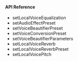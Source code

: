 <PlatformWrapper platform="electron">

#### API Reference

* <Link to="{{Global.API_REF_ELECTRON_ROOT}}/class_irtcengine.html#api_irtcengine_setlocalvoiceequalization">setLocalVoiceEqualization</Link>

* <Link to="{{Global.API_REF_ELECTRON_ROOT}}/class_irtcengine.html#ariaid-title85">setAudioEffectPreset</Link>

* <Link to="{{Global.API_REF_ELECTRON_ROOT}}/class_irtcengine.html#ariaid-title121">setVoiceBeautifierPreset</Link>

* <Link to="{{Global.API_REF_ELECTRON_ROOT}}/class_irtcengine.html#api_irtcengine_setvoiceconversionpreset">setVoiceConversionPreset</Link>

* <Link to="{{Global.API_REF_ELECTRON_ROOT}}/class_irtcengine.html#api_irtcengine_setvoicebeautifierparameters">setVoiceBeautifierParameters</Link>

* <Link to="{{Global.API_REF_ELECTRON_ROOT}}/class_irtcengine.html#api_irtcengine_setlocalvoicereverb">setLocalVoiceReverb</Link>

* <Link to="{{Global.API_REF_ELECTRON_ROOT}}/class_irtcengine.html#api_irtcengine_setlocalvoicereverb">setLocalVoiceReverbPreset</Link>

* <Link to="{{Global.API_REF_ELECTRON_ROOT}}/class_irtcengine.html#ariaid-title105">setLocalVoicePitch</Link>

</PlatformWrapper>

